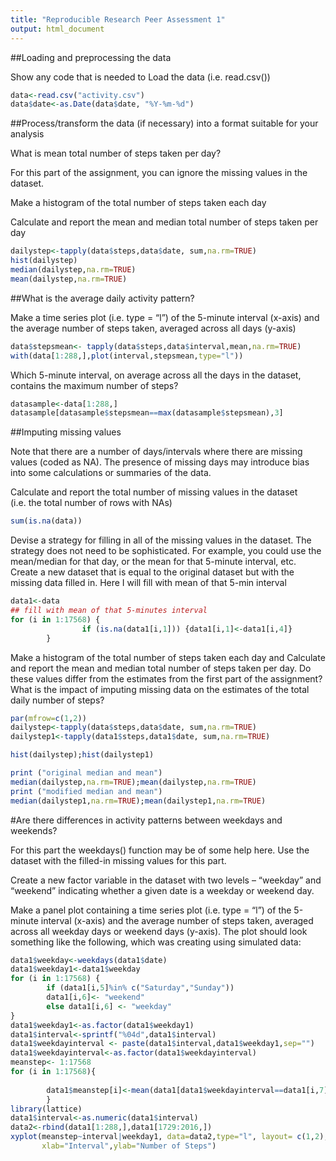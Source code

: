 ```yaml
---
title: "Reproducible Research Peer Assessment 1"
output: html_document
---
```

##Loading and preprocessing the data

Show any code that is needed to
Load the data (i.e. read.csv())
```r
data<-read.csv("activity.csv")
data$date<-as.Date(data$date, "%Y-%m-%d")
```

##Process/transform the data (if necessary) into a format suitable for your analysis

What is mean total number of steps taken per day?

For this part of the assignment, you can ignore the missing values in the dataset.

Make a histogram of the total number of steps taken each day

Calculate and report the mean and median total number of steps taken per day
```r
dailystep<-tapply(data$steps,data$date, sum,na.rm=TRUE)
hist(dailystep)
median(dailystep,na.rm=TRUE)
mean(dailystep,na.rm=TRUE)
```

##What is the average daily activity pattern?

Make a time series plot (i.e. type = "l") of the 5-minute interval (x-axis) and the average number of steps taken, averaged across all days (y-axis)
```r
data$stepsmean<- tapply(data$steps,data$interval,mean,na.rm=TRUE)
with(data[1:288,],plot(interval,stepsmean,type="l"))
```
Which 5-minute interval, on average across all the days in the dataset, contains the maximum number of steps?
```r
datasample<-data[1:288,]
datasample[datasample$stepsmean==max(datasample$stepsmean),3]
```
##Imputing missing values

Note that there are a number of days/intervals where there are missing values (coded as NA). The presence of missing days may introduce bias into some calculations or summaries of the data.

Calculate and report the total number of missing values in the dataset (i.e. the total number of rows with NAs)
```r
sum(is.na(data))
```
Devise a strategy for filling in all of the missing values in the dataset. The strategy does not need to be sophisticated. For example, you could use the mean/median for that day, or the mean for that 5-minute interval, etc.
Create a new dataset that is equal to the original dataset but with the missing data filled in.
Here I will fill with mean of that 5-min interval
```r
data1<-data
## fill with mean of that 5-minutes interval
for (i in 1:17568) {
                if (is.na(data1[i,1])) {data1[i,1]<-data1[i,4]}
        }
```
Make a histogram of the total number of steps taken each day and Calculate and report the mean and median total number of steps taken per day. Do these values differ from the estimates from the first part of the assignment? What is the impact of imputing missing data on the estimates of the total daily number of steps?
```r
par(mfrow=c(1,2))
dailystep<-tapply(data$steps,data$date, sum,na.rm=TRUE)
dailystep1<-tapply(data1$steps,data1$date, sum,na.rm=TRUE)

hist(dailystep);hist(dailystep1)

print ("original median and mean")
median(dailystep,na.rm=TRUE);mean(dailystep,na.rm=TRUE)
print ("modified median and mean")
median(dailystep1,na.rm=TRUE);mean(dailystep1,na.rm=TRUE)
```

#Are there differences in activity patterns between weekdays and weekends?

For this part the weekdays() function may be of some help here. Use the dataset with the filled-in missing values for this part.

Create a new factor variable in the dataset with two levels – “weekday” and “weekend” indicating whether a given date is a weekday or weekend day.

Make a panel plot containing a time series plot (i.e. type = "l") of the 5-minute interval (x-axis) and the average number of steps taken, averaged across all weekday days or weekend days (y-axis). The plot should look something like the following, which was creating using simulated data:

```r
data1$weekday<-weekdays(data1$date)
data1$weekday1<-data1$weekday
for (i in 1:17568) {
        if (data1[i,5]%in% c("Saturday","Sunday"))
        data1[i,6]<- "weekend"
        else data1[i,6] <- "weekday"
}
data1$weekday1<-as.factor(data1$weekday1)
data1$interval<-sprintf("%04d",data1$interval)
data1$weekdayinterval <- paste(data1$interval,data1$weekday1,sep="")
data1$weekdayinterval<-as.factor(data1$weekdayinterval)
meanstep<- 1:17568
for (i in 1:17568){
        
        data1$meanstep[i]<-mean(data1[data1$weekdayinterval==data1[i,7],1])
        }
library(lattice)
data1$interval<-as.numeric(data1$interval)
data2<-rbind(data1[1:288,],data1[1729:2016,])
xyplot(meanstep~interval|weekday1, data=data2,type="l", layout= c(1,2),
       xlab="Interval",ylab="Number of Steps")
```

